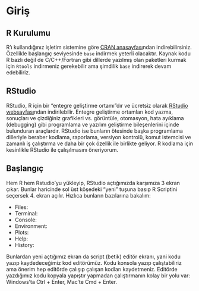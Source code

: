 # Giriş 

## R Kurulumu

R'ı kullandığınız işletim sistemine göre [CRAN anasayfası](https://cran.r-project.org/)ndan indirebilirsiniz. Özellikle başlangıç seviyesinde `base` indirmek yeterli olacaktır. Kaynak kodu R bazlı değil de C/C++/Fortran gibi dillerde yazılmış olan paketleri kurmak için `Rtools` indirmeniz gerekebilir ama şimdilik `base` indirerek devam edebiliriz.

## RStudio

RStudio, R için bir "entegre geliştirme ortamı"dır ve ücretsiz olarak [RStudio websayfası](https://www.rstudio.com/)ndan indirilebilir. Entegre geliştirme ortamları kod yazma, sonuçları ve çizdiğiniz grafikleri vs. görüntüle, otomasyon, hata ayıklama (debugging) gibi programlama ve yazılım geliştirme bileşenlerini içinde bulunduran araçlardır. RStudio ise bunların ötesinde başka programlama dilleriyle beraber kodlama, raporlama, versiyon kontrolü, komut istemcisi ve zamanlı iş çalıştırma ve daha bir çok özellik ile birlikte geliyor. R kodlama için kesinlikle RStudio ile çalışılmasını öneriyorum.

## Başlangıç

Hem R hem Rstudio'yu yükleyip, RStudio açtığımızda karşımıza 3 ekran çıkar. Bunlar haricinde sol üst köşedeki "yeni" tuşuna basıp R Scriptini seçersek 4. ekran açılır. Hızlıca bunların bazılarına bakalım: 

* Files:
* Terminal:
* Console:
* Environment:
* Plots:
* Help:
* History:

Bunlardan yeni açtığımız ekran da script (betik) editör ekranı, yani kodu yazıp kaydedeceğimiz kod editörümüz. Kodu konsola yazıp çalıştabiliriz ama önerim hep editörde çalışıp çalışan kodları kaydetmeniz. Editörde yazdığımız kodu kopyala yapıştır yapmadan çalıştırmanın kolay bir yolu var: Windows'ta Ctrl + Enter, Mac'te Cmd + Enter. 



